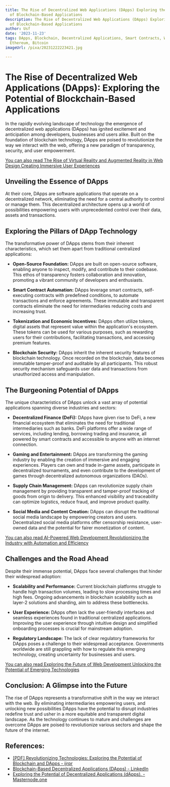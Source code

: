 ```yaml
---
title: The Rise of Decentralized Web Applications (DApps) Exploring the Potential
  of Blockchain-Based Applications
description: The Rise of Decentralized Web Applications (DApps) Exploring the Potential
  of Blockchain-Based Applications
author: Usf
date: '2023-11-23'
tags: DApps, Blockchain, Decentralized Applications, Smart Contracts, Web 3.0, Cryptocurrency,
  Ethereum, Bitcoin
imageUrl: /pixa/20231222223421.jpg

---
```

# The Rise of  Decentralized Web Applications  (DApps): Exploring the Potential of Blockchain-Based Applications

In the rapidly evolving landscape of technology the emergence of decentralized web applications (DApps) has ignited excitement  and anticipation among developers, businesses and users  alike.  Built on the foundation of blockchain technology, DApps are poised to revolutionize the way we interact with the web, offering a new paradigm of transparency,  security,  and user empowerment.

[You can also read The Rise of Virtual Reality and Augmented Reality in Web Design Creating Immersive  User Experiences](The%20Rise%20of%20Virtual%20Reality%20and%20Augmented%20Reality%20in%20Web%20Design%20Creating%20Immersive%20User%20Experiences)


## Unveiling the Essence of DApps

At their core, DApps are software applications that operate on a decentralized network, eliminating the need for a central authority to control or manage them. This decentralized architecture opens up a world  of possibilities empowering users  with unprecedented control over their data, assets and transactions.

## Exploring the Pillars of DApp Technology

The transformative power of DApps stems  from their inherent characteristics, which set them  apart from traditional centralized applications:

- **Open-Source  Foundation:** DApps are built  on open-source software, enabling anyone to inspect, modify, and contribute to their codebase. This ethos of transparency fosters collaboration and  innovation, promoting a vibrant community of developers and enthusiasts.

- **Smart Contract Automation:** DApps leverage smart contracts, self-executing contracts with predefined conditions, to automate transactions and enforce agreements.  These immutable and transparent contracts eliminate the need  for intermediaries reducing costs and increasing  trust.

- **Tokenization and Economic Incentives:** DApps often utilize tokens, digital assets that represent value within the  application's ecosystem. These tokens can be used for various purposes,  such as rewarding users for their contributions, facilitating transactions, and accessing premium features.

-  **Blockchain Security:**  DApps inherit the inherent security features of blockchain technology. Once  recorded  on the blockchain, data becomes immutable tamper-proof and auditable by all participants. This robust security mechanism  safeguards user data and transactions from unauthorized access and manipulation.

## The Burgeoning Potential of DApps

The unique characteristics of DApps unlock a vast array of potential applications spanning  diverse  industries and sectors:

- **Decentralized Finance (DeFi):** DApps have given rise to DeFi, a new financial ecosystem that eliminates the need for  traditional intermediaries such as banks. DeFi platforms offer a wide range of services, including lending, borrowing trading and insurance, all powered by  smart  contracts and accessible to  anyone  with  an internet connection.

- **Gaming and Entertainment:** DApps are transforming the gaming  industry by enabling the creation of immersive and engaging experiences. Players can own  and  trade in-game assets, participate in  decentralized  tournaments, and even contribute to the development of games through decentralized autonomous organizations (DAOs).

-  **Supply Chain Management:** DApps can revolutionize supply  chain management by providing  transparent and tamper-proof tracking of goods from origin to delivery. This enhanced visibility and traceability can optimize logistics, reduce fraud, and improve  product quality.

- **Social Media and Content  Creation:** DApps can  disrupt  the traditional social media landscape by empowering creators  and users. Decentralized social media platforms offer censorship resistance, user-owned data and the  potential for fairer monetization of content.

[You can also read AI-Powered  Web Development Revolutionizing the Industry with Automation and Efficiency](AI-Powered%20Web%20Development%20Revolutionizing%20the%20Industry%20with%20Automation%20and%20Efficiency)


## Challenges and  the  Road Ahead

Despite their immense potential,  DApps face several challenges that hinder their widespread adoption:

- **Scalability and  Performance:** Current blockchain platforms  struggle to  handle high transaction  volumes, leading to slow processing times and high fees. Ongoing advancements in blockchain scalability  such as layer-2 solutions and sharding, aim to address these bottlenecks.

- **User Experience:** DApps often lack the  user-friendly interfaces and  seamless experiences found in traditional centralized applications. Improving the user experience through intuitive design and simplified onboarding processes  is crucial for mainstream adoption.

- **Regulatory Landscape:** The lack of clear regulatory frameworks for DApps poses a challenge to their widespread acceptance. Governments worldwide  are still  grappling with how to regulate this emerging technology, creating uncertainty for businesses and users.

[You can also read Exploring the Future of Web Development Unlocking the Potential  of Emerging Technologies](Exploring%20the%20Future%20of%20Web%20Development%20Unlocking%20the%20Potential%20of%20Emerging%20Technologies)


## Conclusion:  A Glimpse into the Future

The rise of DApps represents a transformative shift in the way we interact with the web.  By eliminating  intermediaries empowering users, and unlocking new possibilities  DApps have the  potential to disrupt industries redefine trust and usher in a more equitable and transparent digital landscape. As the technology continues to mature and challenges are overcome  DApps are poised to revolutionize  various sectors  and shape the future of the internet.

## References:
- [[PDF] Revolutionizing Technologies: Exploring the Potential of Blockchain and DApps - ijrpr](https://ijrpr.com/uploads/V4ISSUE5/IJRPR12848.pdf)
- [Blockchain-Based Decentralized Applications (DApps) - LinkedIn](https://www.linkedin.com/pulse/blockchain-based-decentralized-applications)
- [Exploring the Potential of Decentralized Applications (dApps). - Masternode.one](https://masternode.one/articles/research/exploring-the-potential-of-decentralized-applications-dapps/)
